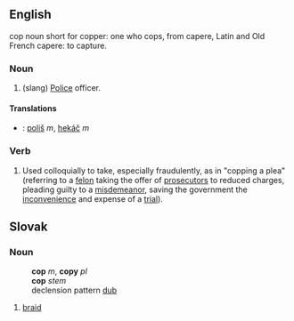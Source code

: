 ==English==
cop noun short for copper:  one who cops, from capere, Latin and Old French 
capere: to capture. 
===Noun===
# (slang) [[Police]] officer.
====Translations====
*{{sk}}: [[poliš]] ''m'', [[hekáč]] ''m''
===Verb===
# Used colloquially to take, especially fraudulently, as in "copping a plea" (referring to a [[felon]] taking the offer of [[prosecutor]]s to reduced charges, pleading guilty to a [[misdemeanor]], saving the government the [[inconvenience]] and expense of a [[trial]]).
==Slovak==
=== Noun ===
:'''cop''' ''m'', '''copy''' ''pl''
:'''cop''' ''stem''
:declension pattern [[Slovak declension pattern dub|dub]]
#[[braid]]